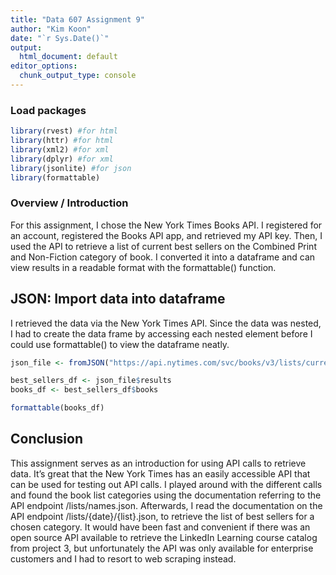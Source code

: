 ```yaml
---
title: "Data 607 Assignment 9"
author: "Kim Koon"
date: "`r Sys.Date()`"
output:
  html_document: default
editor_options: 
  chunk_output_type: console
---
```


### Load packages

```r
library(rvest) #for html
library(httr) #for html
library(xml2) #for xml
library(dplyr) #for xml
library(jsonlite) #for json
library(formattable)
```

### Overview / Introduction

For this assignment, I chose the New York Times Books API.  I registered for an account, registered the Books API app, and retrieved my API key.  Then, I used the API to retrieve a list of current best sellers on the Combined Print and Non-Fiction category of book.  I converted it into a dataframe and can view results in a readable format with the formattable() function.


## JSON: Import data into dataframe 

I retrieved the data via the New York Times API.  Since the data was nested, I had to create the data frame by accessing each nested element before I could use formattable() to view the dataframe neatly.  

```r
json_file <- fromJSON("https://api.nytimes.com/svc/books/v3/lists/current/combined-print-nonfiction.json?api-key=HesSxYBDX4fLRMyOC4eJH1WuAjQHcbX1",flatten = TRUE)

best_sellers_df <- json_file$results
books_df <- best_sellers_df$books

formattable(books_df)
```

## Conclusion

This assignment serves as an introduction for using API calls to retrieve data.  It's great that the New York Times has an easily accessible API that can be used for testing out API calls.  I played around with the different calls and found the book list categories using the documentation referring to the API endpoint /lists/names.json.  Afterwards, I read the documentation on the API endpoint /lists/{date}/{list}.json, to retrieve the list of best sellers for a chosen category.  It would have been fast and convenient if there was an open source API available to retrieve the LinkedIn Learning course catalog from project 3, but unfortunately the API was only available for enterprise customers and I had to resort to web scraping instead.  